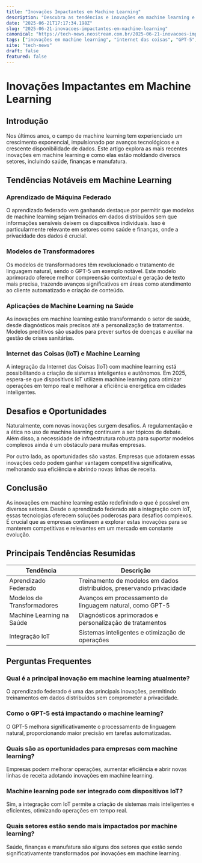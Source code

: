 ```yaml
---
title: "Inovações Impactantes em Machine Learning"
description: "Descubra as tendências e inovações em machine learning e suas aplicações em setores chave em 2025."
date: "2025-06-21T17:17:34.198Z"
slug: "2025-06-21-inovacoes-impactantes-em-machine-learning"
canonical: "https://tech-news.neostream.com.br/2025-06-21-inovacoes-impactantes-em-machine-learning"
tags: ["inovações em machine learning", "internet das coisas", "GPT-5", "aprendizado federado"]
site: "tech-news"
draft: false
featured: false
---
```


# Inovações Impactantes em Machine Learning

## Introdução

Nos últimos anos, o campo de machine learning tem experienciado um crescimento exponencial, impulsionado por avanços tecnológicos e a crescente disponibilidade de dados. Este artigo explora as mais recentes inovações em machine learning e como elas estão moldando diversos setores, incluindo saúde, finanças e manufatura.

## Tendências Notáveis em Machine Learning

### Aprendizado de Máquina Federado

O aprendizado federado vem ganhando destaque por permitir que modelos de machine learning sejam treinados em dados distribuídos sem que informações sensíveis deixem os dispositivos individuais. Isso é particularmente relevante em setores como saúde e finanças, onde a privacidade dos dados é crucial.

### Modelos de Transformadores

Os modelos de transformadores têm revolucionado o tratamento de linguagem natural, sendo o GPT-5 um exemplo notável. Este modelo aprimorado oferece melhor compreensão contextual e geração de texto mais precisa, trazendo avanços significativos em áreas como atendimento ao cliente automatizado e criação de conteúdo.

### Aplicações de Machine Learning na Saúde

As inovações em machine learning estão transformando o setor de saúde, desde diagnósticos mais precisos até a personalização de tratamentos. Modelos preditivos são usados para prever surtos de doenças e auxiliar na gestão de crises sanitárias.

### Internet das Coisas (IoT) e Machine Learning

A integração da Internet das Coisas (IoT) com machine learning está possibilitando a criação de sistemas inteligentes e autônomos. Em 2025, espera-se que dispositivos IoT utilizem machine learning para otimizar operações em tempo real e melhorar a eficiência energética em cidades inteligentes.

## Desafios e Oportunidades

Naturalmente, com novas inovações surgem desafios. A regulamentação e a ética no uso de machine learning continuam a ser tópicos de debate. Além disso, a necessidade de infraestrutura robusta para suportar modelos complexos ainda é um obstáculo para muitas empresas.

Por outro lado, as oportunidades são vastas. Empresas que adotarem essas inovações cedo podem ganhar vantagem competitiva significativa, melhorando sua eficiência e abrindo novas linhas de receita.

## Conclusão

As inovações em machine learning estão redefinindo o que é possível em diversos setores. Desde o aprendizado federado até a integração com IoT, essas tecnologias oferecem soluções poderosas para desafios complexos. É crucial que as empresas continuem a explorar estas inovações para se manterem competitivas e relevantes em um mercado em constante evolução.

## Principais Tendências Resumidas

| Tendência | Descrição |
|-----------|-----------|
| Aprendizado Federado | Treinamento de modelos em dados distribuídos, preservando privacidade |
| Modelos de Transformadores | Avanços em processamento de linguagem natural, como GPT-5 |
| Machine Learning na Saúde | Diagnósticos aprimorados e personalização de tratamentos |
| Integração IoT | Sistemas inteligentes e otimização de operações |

## Perguntas Frequentes

### Qual é a principal inovação em machine learning atualmente?

O aprendizado federado é uma das principais inovações, permitindo treinamentos em dados distribuídos sem comprometer a privacidade.

### Como o GPT-5 está impactando o machine learning?

O GPT-5 melhora significativamente o processamento de linguagem natural, proporcionando maior precisão em tarefas automatizadas.

### Quais são as oportunidades para empresas com machine learning?

Empresas podem melhorar operações, aumentar eficiência e abrir novas linhas de receita adotando inovações em machine learning.

### Machine learning pode ser integrado com dispositivos IoT?

Sim, a integração com IoT permite a criação de sistemas mais inteligentes e eficientes, otimizando operações em tempo real.

### Quais setores estão sendo mais impactados por machine learning?

Saúde, finanças e manufatura são alguns dos setores que estão sendo significativamente transformados por inovações em machine learning.